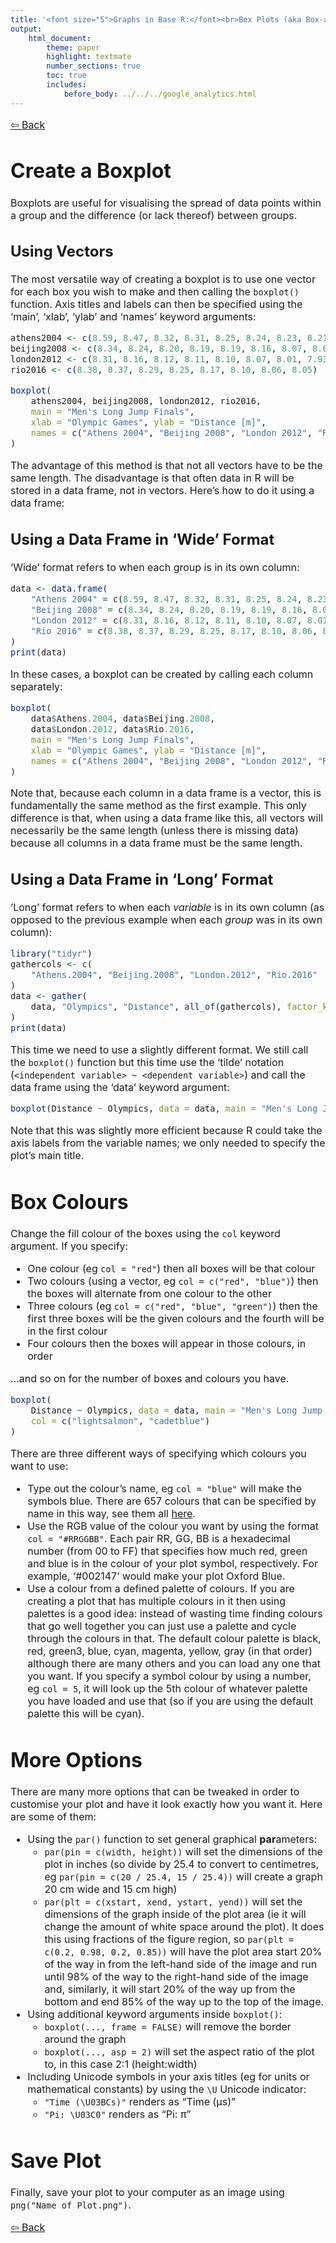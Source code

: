 ```yaml
---
title: '<font size="5">Graphs in Base R:</font><br>Box Plots (aka Box-and-Whisker Plots) with a Single Group'
output:
    html_document:
        theme: paper
        highlight: textmate
        number_sections: true
        toc: true
        includes:
            before_body: ../../../google_analytics.html
---
```


<font size="3">

[⇦ Back](../../../R.html)

Create a Boxplot
================
Boxplots are useful for visualising the spread of data points within a group and the difference (or lack thereof) between groups.

Using Vectors
-------------
The most versatile way of creating a boxplot is to use one vector for each box you wish to make and then calling the `boxplot()` function. Axis titles and labels can then be specified using the 'main', 'xlab', 'ylab' and 'names' keyword arguments:

```r
athens2004 <- c(8.59, 8.47, 8.32, 8.31, 8.25, 8.24, 8.23, 8.21)
beijing2008 <- c(8.34, 8.24, 8.20, 8.19, 8.19, 8.16, 8.07, 8.00)
london2012 <- c(8.31, 8.16, 8.12, 8.11, 8.10, 8.07, 8.01, 7.93)
rio2016 <- c(8.38, 8.37, 8.29, 8.25, 8.17, 8.10, 8.06, 8.05)

boxplot(
    athens2004, beijing2008, london2012, rio2016,
    main = "Men's Long Jump Finals",
    xlab = "Olympic Games", ylab = "Distance [m]",
    names = c("Athens 2004", "Beijing 2008", "London 2012", "Rio 2016")
)
```

The advantage of this method is that not all vectors have to be the same length. The disadvantage is that often data in R will be stored in a data frame, not in vectors. Here's how to do it using a data frame:

Using a Data Frame in 'Wide' Format
-----------------------------------
'Wide' format refers to when each group is in its own column:

```r
data <- data.frame(
    "Athens 2004" = c(8.59, 8.47, 8.32, 8.31, 8.25, 8.24, 8.23, 8.21),
    "Beijing 2008" = c(8.34, 8.24, 8.20, 8.19, 8.19, 8.16, 8.07, 8.00),
    "London 2012" = c(8.31, 8.16, 8.12, 8.11, 8.10, 8.07, 8.01, 7.93),
    "Rio 2016" = c(8.38, 8.37, 8.29, 8.25, 8.17, 8.10, 8.06, 8.05)
)
print(data)
```

In these cases, a boxplot can be created by calling each column separately:

```r
boxplot(
    data$Athens.2004, data$Beijing.2008,
    data$London.2012, data$Rio.2016,
    main = "Men's Long Jump Finals",
    xlab = "Olympic Games", ylab = "Distance [m]",
    names = c("Athens 2004", "Beijing 2008", "London 2012", "Rio 2016")
)
```

Note that, because each column in a data frame is a vector, this is fundamentally the same method as the first example. This only difference is that, when using a data frame like this, all vectors will necessarily be the same length (unless there is missing data) because all columns in a data frame must be the same length.

Using a Data Frame in 'Long' Format
-----------------------------------
'Long' format refers to when each *variable* is in its own column (as opposed to the previous example when each *group* was in its own column):

```r
library("tidyr")
gathercols <- c(
    "Athens.2004", "Beijing.2008", "London.2012", "Rio.2016"
)
data <- gather(
    data, "Olympics", "Distance", all_of(gathercols), factor_key = TRUE
)
print(data)
```

This time we need to use a slightly different format. We still call the `boxplot()` function but this time use the 'tilde' notation (`<independent variable> ~ <dependent variable>`) and call the data frame using the 'data' keyword argument:

```r
boxplot(Distance ~ Olympics, data = data, main = "Men's Long Jump Finals")
```

Note that this was slightly more efficient because R could take the axis labels from the variable names; we only needed to specify the plot's main title.

Box Colours
===========
Change the fill colour of the boxes using the `col` keyword argument. If you specify:

- One colour (eg `col = "red"`) then all boxes will be that colour
- Two colours (using a vector, eg `col = c("red", "blue")`) then the boxes will alternate from one colour to the other
- Three colours (eg `col = c("red", "blue", "green")`) then the first three boxes will be the given colours and the fourth will be in the first colour
- Four colours then the boxes will appear in those colours, in order

...and so on for the number of boxes and colours you have.

```r
boxplot(
    Distance ~ Olympics, data = data, main = "Men's Long Jump Finals",
    col = c("lightsalmon", "cadetblue")
)
```

There are three different ways of specifying which colours you want to use:

- Type out the colour's name, eg `col = "blue"` will make the symbols blue. There are 657 colours that can be specified by name in this way, see them all [here](symbols_linetypes_colours.html).
- Use the RGB value of the colour you want by using the format `col = "#RRGGBB"`. Each pair RR, GG, BB is a hexadecimal number (from 00 to FF) that specifies how much red, green and blue is in the colour of your plot symbol, respectively. For example, '‎#002147' would make your plot Oxford Blue.
- Use a colour from a defined palette of colours. If you are creating a plot that has multiple colours in it then using palettes is a good idea: instead of wasting time finding colours that go well together you can just use a palette and cycle through the colours in that. The default colour palette is black, red, green3, blue, cyan, magenta, yellow, gray (in that order) although there are many others and you can load any one that you want. If you specify a symbol colour by using a number, eg `col = 5`, it will look up the 5th colour of whatever palette you have loaded and use that (so if you are using the default palette this will be cyan).

More Options
============
There are many more options that can be tweaked in order to customise your plot and have it look exactly how you want it. Here are some of them:

- Using the `par()` function to set general graphical <b>par</b>ameters:
    + `par(pin = c(width, height))` will set the dimensions of the plot in inches (so divide by 25.4 to convert to centimetres, eg `par(pin = c(20 / 25.4, 15 / 25.4))` will create a graph 20 cm wide and 15 cm high)
    + `par(plt = c(xstart, xend, ystart, yend))` will set the dimensions of the graph inside of the plot area (ie it will change the amount of white space around the plot). It does this using fractions of the figure region, so `par(plt = c(0.2, 0.98, 0.2, 0.85))` will have the plot area start 20% of the way in from the left-hand side of the image and run until 98% of the way to the right-hand side of the image and, similarly, it will start 20% of the way up from the bottom and end 85% of the way up to the top of the image.
- Using additional keyword arguments inside `boxplot()`:
    + `boxplot(..., frame = FALSE)` will remove the border around the graph
    + `boxplot(..., asp = 2)` will set the aspect ratio of the plot to, in this case 2:1 (height:width)
- Including Unicode symbols in your axis titles (eg for units or mathematical constants) by using the `\U` Unicode indicator:
    - `"Time (\U03BCs)"` renders as "Time (μs)"
    - `"Pi: \U03C0"` renders as "Pi: π"

Save Plot
=========
Finally, save your plot to your computer as an image using `png("Name of Plot.png")`.

[⇦ Back](../../../R.html)

</font>
